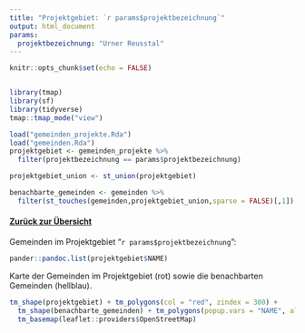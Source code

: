 ```yaml
---
title: "Projektgebiet: `r params$projektbezeichnung`"
output: html_document
params:
  projektbezeichnung: "Urner Reusstal"
---
```

```r
knitr::opts_chunk$set(echo = FALSE)


library(tmap)
library(sf)
library(tidyverse)
tmap::tmap_mode("view")
```


```r
load("gemeinden_projekte.Rda")
load("gemeinden.Rda")
projektgebiet <- gemeinden_projekte %>%
  filter(projektbezeichnung == params$projektbezeichnung)

projektgebiet_union <- st_union(projektgebiet)

benachbarte_gemeinden <- gemeinden %>%
  filter(st_touches(gemeinden,projektgebiet_union,sparse = FALSE)[,1])
```

#### [Zurück zur Übersicht](index.html)

Gemeinden im Projektgebiet "`r params$projektbezeichnung`": 
```r
pander::pandoc.list(projektgebiet$NAME)
```

Karte der Gemeinden im Projektgebiet (rot) sowie die benachbarten Gemeinden (hellblau).
```r
tm_shape(projektgebiet) + tm_polygons(col = "red", zindex = 300) +
  tm_shape(benachbarte_gemeinden) + tm_polygons(popup.vars = "NAME", alpha = 0.4, col = "lightblue") +
  tm_basemap(leaflet::providers$OpenStreetMap)
```

